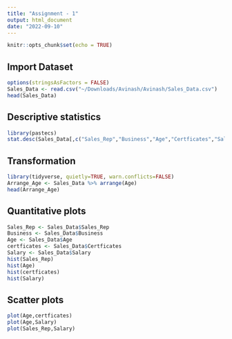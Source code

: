 ```yaml
---
title: "Assignment - 1"
output: html_document
date: "2022-09-10"
---
```


```r
knitr::opts_chunk$set(echo = TRUE)
```

## Import Dataset


```r
options(stringsAsFactors = FALSE)
Sales_Data <- read.csv("~/Downloads/Avinash/Avinash/Sales_Data.csv")
head(Sales_Data)
```

## Descriptive statistics

```r
library(pastecs)
stat.desc(Sales_Data[,c("Sales_Rep","Business","Age","Certficates","Salary")])
```

## Transformation
```r
library(tidyverse, quietly=TRUE, warn.conflicts=FALSE)
Arrange_Age <- Sales_Data %>% arrange(Age)
head(Arrange_Age)
```

## Quantitative plots

```r
Sales_Rep <- Sales_Data$Sales_Rep
Business <- Sales_Data$Business
Age <- Sales_Data$Age
certficates <- Sales_Data$Certficates
Salary <- Sales_Data$Salary
hist(Sales_Rep)
hist(Age)
hist(certficates)
hist(Salary)
```
## Scatter plots
```r
plot(Age,certficates)
plot(Age,Salary)
plot(Sales_Rep,Salary)
```

